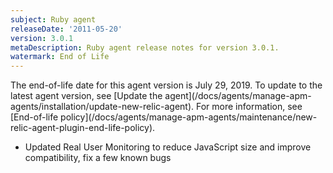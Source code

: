 ```yaml
---
subject: Ruby agent
releaseDate: '2011-05-20'
version: 3.0.1
metaDescription: Ruby agent release notes for version 3.0.1.
watermark: End of Life
---
```


<Callout variant="important">
  The end-of-life date for this agent version is July 29, 2019. To update to the latest agent version, see [Update the agent](/docs/agents/manage-apm-agents/installation/update-new-relic-agent). For more information, see [End-of-life policy](/docs/agents/manage-apm-agents/maintenance/new-relic-agent-plugin-end-life-policy).
</Callout>

* Updated Real User Monitoring to reduce JavaScript size and improve compatibility, fix a few known bugs
